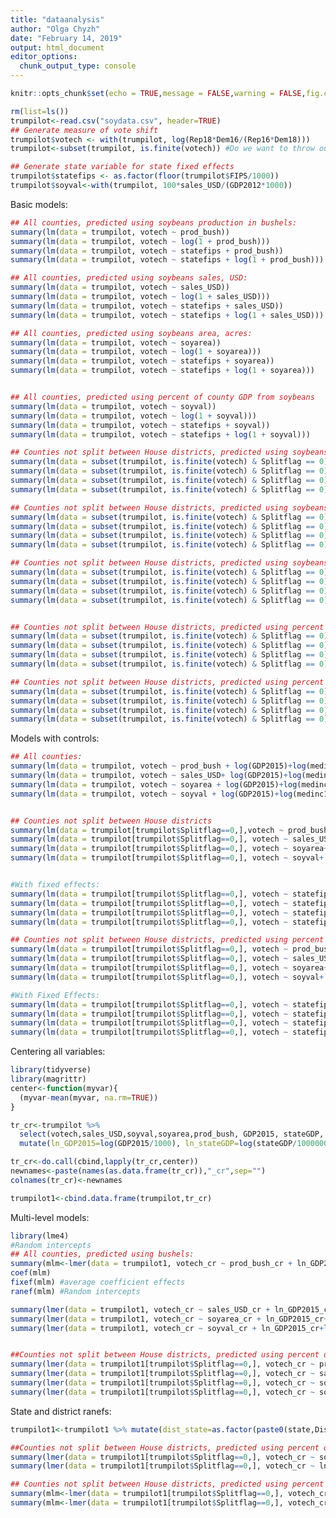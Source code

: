 ```yaml
---
title: "dataanalysis"
author: "Olga Chyzh"
date: "February 14, 2019"
output: html_document
editor_options: 
  chunk_output_type: console
---
```

```r
knitr::opts_chunk$set(echo = TRUE,message = FALSE,warning = FALSE,fig.cap = "...")
```

```r
rm(list=ls())
trumpilot<-read.csv("soydata.csv", header=TRUE)
## Generate measure of vote shift
trumpilot$votech <- with(trumpilot, log(Rep18*Dem16/(Rep16*Dem18)))
trumpilot<-subset(trumpilot, is.finite(votech)) #Do we want to throw out all cases in which a major party candidate ran unopposed by the other major party candidate?

## Generate state variable for state fixed effects
trumpilot$statefips <- as.factor(floor(trumpilot$FIPS/1000))
trumpilot$soyval<-with(trumpilot, 100*sales_USD/(GDP2012*1000))


```

Basic models:
```r

## All counties, predicted using soybeans production in bushels:
summary(lm(data = trumpilot, votech ~ prod_bush))
summary(lm(data = trumpilot, votech ~ log(1 + prod_bush))) 
summary(lm(data = trumpilot, votech ~ statefips + prod_bush))
summary(lm(data = trumpilot, votech ~ statefips + log(1 + prod_bush)))

## All counties, predicted using soybeans sales, USD:
summary(lm(data = trumpilot, votech ~ sales_USD))
summary(lm(data = trumpilot, votech ~ log(1 + sales_USD)))
summary(lm(data = trumpilot, votech ~ statefips + sales_USD))
summary(lm(data = trumpilot, votech ~ statefips + log(1 + sales_USD)))

## All counties, predicted using soybeans area, acres:
summary(lm(data = trumpilot, votech ~ soyarea))
summary(lm(data = trumpilot, votech ~ log(1 + soyarea)))
summary(lm(data = trumpilot, votech ~ statefips + soyarea))
summary(lm(data = trumpilot, votech ~ statefips + log(1 + soyarea)))


## All counties, predicted using percent of county GDP from soybeans
summary(lm(data = trumpilot, votech ~ soyval))
summary(lm(data = trumpilot, votech ~ log(1 + soyval)))
summary(lm(data = trumpilot, votech ~ statefips + soyval))
summary(lm(data = trumpilot, votech ~ statefips + log(1 + soyval)))

## Counties not split between House districts, predicted using soybeans production in bushels:
summary(lm(data = subset(trumpilot, is.finite(votech) & Splitflag == 0), votech ~ prod_bush))
summary(lm(data = subset(trumpilot, is.finite(votech) & Splitflag == 0), votech ~ log(1 + prod_bush)))
summary(lm(data = subset(trumpilot, is.finite(votech) & Splitflag == 0), votech ~ statefips + prod_bush))
summary(lm(data = subset(trumpilot, is.finite(votech) & Splitflag == 0), votech ~ statefips + log(1 + prod_bush)))

## Counties not split between House districts, predicted using soybeans sales, USD:
summary(lm(data = subset(trumpilot, is.finite(votech) & Splitflag == 0), votech ~ sales_USD))
summary(lm(data = subset(trumpilot, is.finite(votech) & Splitflag == 0), votech ~ log(1 + sales_USD)))
summary(lm(data = subset(trumpilot, is.finite(votech) & Splitflag == 0), votech ~ statefips + sales_USD))
summary(lm(data = subset(trumpilot, is.finite(votech) & Splitflag == 0), votech ~ statefips + log(1 + sales_USD)))

## Counties not split between House districts, predicted using soybeans area, acres:
summary(lm(data = subset(trumpilot, is.finite(votech) & Splitflag == 0), votech ~ sales_USD))
summary(lm(data = subset(trumpilot, is.finite(votech) & Splitflag == 0), votech ~ log(1 + sales_USD)))
summary(lm(data = subset(trumpilot, is.finite(votech) & Splitflag == 0), votech ~ statefips + sales_USD))
summary(lm(data = subset(trumpilot, is.finite(votech) & Splitflag == 0), votech ~ statefips + log(1 + sales_USD)))


## Counties not split between House districts, predicted using percent of county GDP from soybeans
summary(lm(data = subset(trumpilot, is.finite(votech) & Splitflag == 0), votech ~ soyval))
summary(lm(data = subset(trumpilot, is.finite(votech) & Splitflag == 0), votech ~ log(1 + soyval)))
summary(lm(data = subset(trumpilot, is.finite(votech) & Splitflag == 0), votech ~ statefips + soyval))
summary(lm(data = subset(trumpilot, is.finite(votech) & Splitflag == 0), votech ~ statefips + log(1 + soyval)))

## Counties not split between House districts, predicted using percent of county area used for soybean planting
summary(lm(data = subset(trumpilot, is.finite(votech) & Splitflag == 0), votech ~ soyarea))
summary(lm(data = subset(trumpilot, is.finite(votech) & Splitflag == 0), votech ~ log(1 + soyarea)))
summary(lm(data = subset(trumpilot, is.finite(votech) & Splitflag == 0), votech ~ statefips + soyarea))
summary(lm(data = subset(trumpilot, is.finite(votech) & Splitflag == 0), votech ~ statefips + log(1 + soyarea)))

```

Models with controls:
```r
## All counties:
summary(lm(data = trumpilot, votech ~ prod_bush + log(GDP2015)+log(medinc1317)+perc_HS_GED+log(totpop1317)+urb2010+perclatino1317+trumpmarg))
summary(lm(data = trumpilot, votech ~ sales_USD+ log(GDP2015)+log(medinc1317)+perc_HS_GED+log(totpop1317)+urb2010+perclatino1317+trumpmarg))
summary(lm(data = trumpilot, votech ~ soyarea + log(GDP2015)+log(medinc1317)+perc_HS_GED+log(totpop1317)+urb2010+perclatino1317+trumpmarg))
summary(lm(data = trumpilot, votech ~ soyval + log(GDP2015)+log(medinc1317)+perc_HS_GED+log(totpop1317)+urb2010+perclatino1317+trumpmarg))


## Counties not split between House districts
summary(lm(data = trumpilot[trumpilot$Splitflag==0,],votech ~ prod_bush+log(GDP2015)+log(medinc1317)+perc_HS_GED+log(totpop1317)+urb2010+perclatino1317+trumpmarg))
summary(lm(data = trumpilot[trumpilot$Splitflag==0,], votech ~ sales_USD+ log(GDP2015)+log(medinc1317)+perc_HS_GED+log(totpop1317)+urb2010+perclatino1317+trumpmarg))
summary(lm(data = trumpilot[trumpilot$Splitflag==0,], votech ~ soyarea+ log(GDP2015)+log(medinc1317)+perc_HS_GED+log(totpop1317)+urb2010+perclatino1317+trumpmarg))
summary(lm(data = trumpilot[trumpilot$Splitflag==0,], votech ~ soyval+ log(GDP2015)+log(medinc1317)+perc_HS_GED+log(totpop1317)+urb2010+perclatino1317+trumpmarg))


#With fixed effects:
summary(lm(data = trumpilot[trumpilot$Splitflag==0,], votech ~ statefips + prod_bush+log(GDP2015)+log(medinc1317)+perc_HS_GED+log(totpop1317)+urb2010+perclatino1317+trumpmarg))
summary(lm(data = trumpilot[trumpilot$Splitflag==0,], votech ~ statefips + sales_USD+ log(GDP2015)+log(medinc1317)+perc_HS_GED+log(totpop1317)+urb2010+perclatino1317+trumpmarg))
summary(lm(data = trumpilot[trumpilot$Splitflag==0,], votech ~ statefips + soyarea+ log(GDP2015)+log(medinc1317)+perc_HS_GED+log(totpop1317)+urb2010+perclatino1317+trumpmarg))
summary(lm(data = trumpilot[trumpilot$Splitflag==0,], votech ~ statefips + soyval+ log(GDP2015)+log(medinc1317)+perc_HS_GED+log(totpop1317)+urb2010+perclatino1317+trumpmarg))

## Counties not split between House districts, predicted using percent of county area used for soybean planting
summary(lm(data = trumpilot[trumpilot$Splitflag==0,], votech ~ prod_bush+ log(GDP2015)+log(medinc1317)+perc_HS_GED+log(totpop1317)+urb2010+perclatino1317+trumpmarg))
summary(lm(data = trumpilot[trumpilot$Splitflag==0,], votech ~ sales_USD+ log(GDP2015)+log(medinc1317)+perc_HS_GED+log(totpop1317)+urb2010+perclatino1317+trumpmarg))
summary(lm(data = trumpilot[trumpilot$Splitflag==0,], votech ~ soyarea+ log(GDP2015)+log(medinc1317)+perc_HS_GED+log(totpop1317)+urb2010+perclatino1317+trumpmarg))
summary(lm(data = trumpilot[trumpilot$Splitflag==0,], votech ~ soyval+ log(GDP2015)+log(medinc1317)+perc_HS_GED+log(totpop1317)+urb2010+perclatino1317+trumpmarg))

#With Fixed Effects:
summary(lm(data = trumpilot[trumpilot$Splitflag==0,], votech ~ statefips + prod_bush+ log(GDP2015)+log(medinc1317)+perc_HS_GED+log(totpop1317)+urb2010+perclatino1317+trumpmarg))
summary(lm(data = trumpilot[trumpilot$Splitflag==0,], votech ~ statefips + sales_USD+ log(GDP2015)+log(medinc1317)+perc_HS_GED+log(totpop1317)+urb2010+perclatino1317+trumpmarg))
summary(lm(data = trumpilot[trumpilot$Splitflag==0,], votech ~ statefips + soyarea+ log(GDP2015)+log(medinc1317)+perc_HS_GED+log(totpop1317)+urb2010+perclatino1317+trumpmarg))
summary(lm(data = trumpilot[trumpilot$Splitflag==0,], votech ~ statefips + soyval+ log(GDP2015)+log(medinc1317)+perc_HS_GED+log(totpop1317)+urb2010+perclatino1317+trumpmarg))

```

Centering all variables:
```r
library(tidyverse)
library(magrittr)
center<-function(myvar){
  (myvar-mean(myvar, na.rm=TRUE))
}

tr_cr<-trumpilot %>% 
  select(votech,sales_USD,soyval,soyarea,prod_bush, GDP2015, stateGDP, medinc1317,perc_HS_GED, totpop1317,urb2010,perclatino1317,trumpmarg)  %>% 
  mutate(ln_GDP2015=log(GDP2015/1000), ln_stateGDP=log(stateGDP/1000000), ln_inc=log(medinc1317/1000), ln_pop=log(totpop1317/1000), sales_USD=sales_USD/1000000, soyarea=soyarea/100000,prod_bush=prod_bush/1000000, ln_soysales=log(sales_USD/1000000), ln_soyval=log(soyval+1), ln_soyarea=log(soyarea/100000+1), ln_prod_bush=log(prod_bush+1)) 

tr_cr<-do.call(cbind,lapply(tr_cr,center))
newnames<-paste(names(as.data.frame(tr_cr)),"_cr",sep="")
colnames(tr_cr)<-newnames

trumpilot1<-cbind.data.frame(trumpilot,tr_cr)

```


Multi-level models:
```r
library(lme4)
#Random intercepts
## All counties, predicted using bushels:
summary(mlm<-lmer(data = trumpilot1, votech_cr ~ prod_bush_cr + ln_GDP2015_cr+ln_inc_cr+perc_HS_GED_cr+ln_pop_cr+urb2010_cr+perclatino1317_cr+trumpmarg_cr + (1 +ln_stateGDP_cr | statefips)))
coef(mlm)
fixef(mlm) #average coefficient effects
ranef(mlm) #Random intercepts

summary(lmer(data = trumpilot1, votech_cr ~ sales_USD_cr + ln_GDP2015_cr+ln_inc_cr+perc_HS_GED_cr+ln_pop_cr+urb2010_cr+perclatino1317_cr+trumpmarg_cr + (1 +ln_stateGDP_cr | statefips)))
summary(lmer(data = trumpilot1, votech_cr ~ soyarea_cr + ln_GDP2015_cr+ln_inc_cr+perc_HS_GED_cr+ln_pop_cr+urb2010_cr+perclatino1317_cr+trumpmarg_cr + (1 +ln_stateGDP_cr | statefips)))
summary(lmer(data = trumpilot1, votech_cr ~ soyval_cr + ln_GDP2015_cr+ln_inc_cr+perc_HS_GED_cr+ln_pop_cr+urb2010_cr+perclatino1317_cr+trumpmarg_cr + (1 +ln_stateGDP_cr | statefips)))


##Counties not split between House districts, predicted using percent of county GDP from soybeans
summary(lmer(data = trumpilot1[trumpilot$Splitflag==0,], votech_cr ~ prod_bush_cr + ln_GDP2015_cr+ln_inc_cr+perc_HS_GED_cr+ln_pop_cr+urb2010_cr+perclatino1317_cr+trumpmarg_cr + (1 +ln_stateGDP_cr | statefips)))
summary(lmer(data = trumpilot1[trumpilot$Splitflag==0,], votech_cr ~ sales_USD_cr + ln_GDP2015_cr+ln_inc_cr+perc_HS_GED_cr+ln_pop_cr+urb2010_cr+perclatino1317_cr+trumpmarg_cr + (1 +ln_stateGDP_cr | statefips)))
summary(lmer(data = trumpilot1[trumpilot$Splitflag==0,], votech_cr ~ soyarea_cr + ln_GDP2015_cr+ln_inc_cr+perc_HS_GED_cr+ln_pop_cr+urb2010_cr+perclatino1317_cr+trumpmarg_cr + (1 +ln_stateGDP_cr | statefips)))
summary(lmer(data = trumpilot1[trumpilot$Splitflag==0,], votech_cr ~ soyval_cr + ln_GDP2015_cr+ln_inc_cr+perc_HS_GED_cr+ln_pop_cr+urb2010_cr+perclatino1317_cr+trumpmarg_cr + (1 +ln_stateGDP_cr | statefips)))


```

State and district ranefs:
```r
trumpilot1<-trumpilot1 %>% mutate(dist_state=as.factor(paste0(state,Dist)))

##Counties not split between House districts, predicted using percent of county GDP from soybeans
summary(lmer(data = trumpilot1[trumpilot$Splitflag==0,], votech_cr ~ soyval12_cr + ln_GDP2015_cr+ln_inc_cr+perc_HS_GED_cr+totpop1317_cr+urb2010_cr+perclatino1317_cr+trumpmarg_cr + (1 | statefips)+ (1 | dist_state)))
summary(lmer(data = trumpilot1[trumpilot$Splitflag==0,], votech_cr ~ ln_soyval12_cr +ln_GDP2015_cr+ln_inc_cr+perc_HS_GED_cr+totpop1317_cr+urb2010_cr+perclatino1317_cr+trumpmarg_cr + (1 | statefips)+ (1 | dist_state)))

## Counties not split between House districts, predicted using percent of county area used for soybean planting
summary(mlm<-lmer(data = trumpilot1[trumpilot$Splitflag==0,], votech_cr ~ soypct_cr + ln_GDP2015_cr+ln_inc_cr+totpop1317_cr+urb2010_cr+perclatino1317_cr+trumpmarg_cr + (1 | dist_state)))
summary(mlm<-lmer(data = trumpilot1[trumpilot$Splitflag==0,], votech_cr ~ ln_soypct_cr + ln_GDP2015_cr+ln_inc_cr+totpop1317_cr+urb2010_cr+perclatino1317_cr+trumpmarg_cr + (1 | dist_state)))

```


